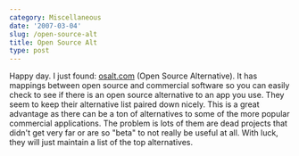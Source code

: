 ```yaml
---
category: Miscellaneous
date: '2007-03-04'
slug: /open-source-alt
title: Open Source Alt
type: post
---
```



Happy day. I just found: [osalt.com](http://www.osalt.com/) (Open
Source Alternative). It has mappings between open source and
commercial software so you can easily check to see if there is an
open source alternative to an app you use. They seem to keep their
alternative list paired down nicely. This is a great advantage as
there can be a ton of alternatives to some of the more popular
commercial applications. The problem is lots of them are dead
projects that didn't get very far or are so "beta" to not really be
useful at all. With luck, they will just maintain a list of the top
alternatives.